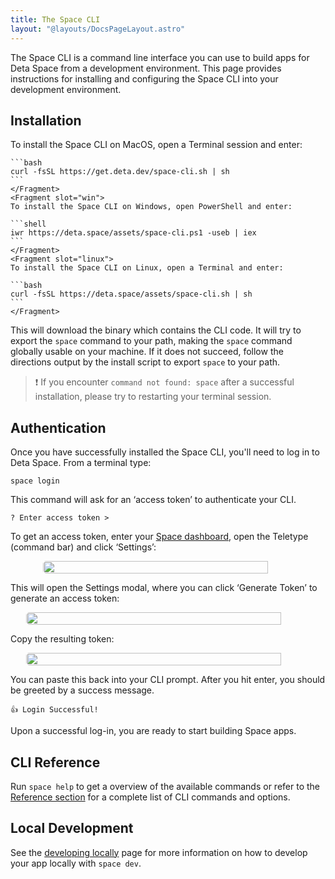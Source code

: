 ```yaml
---
title: The Space CLI
layout: "@layouts/DocsPageLayout.astro"
---
```



The Space CLI is a command line interface you can use to build apps for Deta Space from a development environment. This page provides instructions for installing and configuring the Space CLI into your development environment.

## Installation

<OSTabs>
    <Fragment slot="mac">
    To install the Space CLI on MacOS, open a Terminal session and enter:

    ```bash
    curl -fsSL https://get.deta.dev/space-cli.sh | sh
    ```
    </Fragment>
    <Fragment slot="win">
    To install the Space CLI on Windows, open PowerShell and enter:

    ```shell
    iwr https://deta.space/assets/space-cli.ps1 -useb | iex
    ```
    </Fragment>
    <Fragment slot="linux">
    To install the Space CLI on Linux, open a Terminal and enter:

    ```bash
    curl -fsSL https://deta.space/assets/space-cli.sh | sh
    ```
    </Fragment>
</OSTabs>

This will download the binary which contains the CLI code. It will try to export the `space` command to your path, making the `space` command globally usable on your machine. If it does not succeed, follow the directions output by the install script to export `space` to your path.

> ❗️ If you encounter `command not found: space` after a successful installation, please try to restarting your terminal session.


## Authentication

Once you have successfully installed the Space CLI, you'll need to log in to Deta Space.
From a terminal type:

```shell
space login
```

This command will ask for an ‘access token’ to authenticate your CLI.

```shell
? Enter access token >
```

To get an access token, enter your [Space dashboard](https://deta.space/), open the Teletype (command bar) and click ‘Settings’:

<div style="display:flex; justify-content: center;"><img style="border-radius: 5px; width: 90%;max-width:400px;" src="/docs_assets/build/cli-1.png"/> </div>

This will open the Settings modal, where you can click ‘Generate Token’ to generate an access token:

<div style="display:flex; justify-content: center;"><img style="border-radius: 5px; width: 90%; max-width:500px;" src="/docs_assets/build/cli-2.png"/> </div>

Copy the resulting token:

<div style="display:flex; justify-content: center;"><img style="border-radius: 5px; width: 90%; max-width:500px;" src="/docs_assets/build/cli-3.png"/> </div>

You can paste this back into your CLI prompt. After you hit enter, you should be greeted by a success message.

```shell
👍 Login Successful!
```

Upon a successful log-in, you are ready to start building Space apps.

## CLI Reference

Run `space help` to get a overview of the available commands or refer to the [Reference section](/docs/en/build/reference/cli) for a complete list of CLI commands and options.

## Local Development

See the [developing locally](/docs/en/build/fundamentals/development/local-development) page for more information on how to develop your app locally with `space dev`.